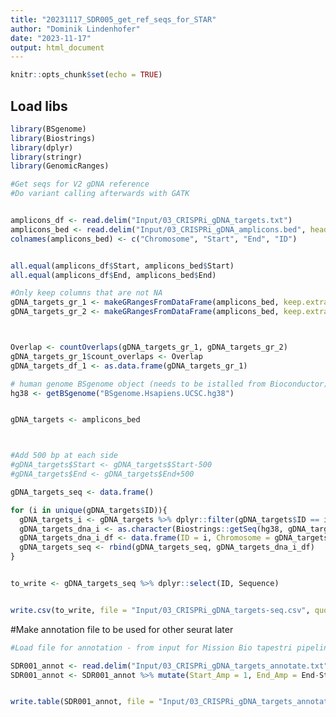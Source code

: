 ```yaml
---
title: "20231117_SDR005_get_ref_seqs_for_STAR"
author: "Dominik Lindenhofer"
date: "2023-11-17"
output: html_document
---
```


```r
knitr::opts_chunk$set(echo = TRUE)
```

## Load libs


```r


library(BSgenome)
library(Biostrings)
library(dplyr)
library(stringr)
library(GenomicRanges)

```




```r

#Get seqs for V2 gDNA reference
#Do variant calling afterwards with GATK 


amplicons_df <- read.delim("Input/03_CRISPRi_gDNA_targets.txt")
amplicons_bed <- read.delim("Input/03_CRISPRi_gDNA_amplicons.bed", header = FALSE)
colnames(amplicons_bed) <- c("Chromosome", "Start", "End", "ID")


all.equal(amplicons_df$Start, amplicons_bed$Start)
all.equal(amplicons_df$End, amplicons_bed$End)

#Only keep columns that are not NA
gDNA_targets_gr_1 <- makeGRangesFromDataFrame(amplicons_bed, keep.extra.columns = TRUE)
gDNA_targets_gr_2 <- makeGRangesFromDataFrame(amplicons_bed, keep.extra.columns = TRUE)



Overlap <- countOverlaps(gDNA_targets_gr_1, gDNA_targets_gr_2)
gDNA_targets_gr_1$count_overlaps <- Overlap
gDNA_targets_df_1 <- as.data.frame(gDNA_targets_gr_1)


```




```r
# human genome BSgenome object (needs to be istalled from Bioconductor)
hg38 <- getBSgenome("BSgenome.Hsapiens.UCSC.hg38")


gDNA_targets <- amplicons_bed



#Add 500 bp at each side 
#gDNA_targets$Start <- gDNA_targets$Start-500
#gDNA_targets$End <- gDNA_targets$End+500

gDNA_targets_seq <- data.frame()

for (i in unique(gDNA_targets$ID)){
  gDNA_targets_i <- gDNA_targets %>% dplyr::filter(gDNA_targets$ID == i)
  gDNA_targets_dna_i <- as.character(Biostrings::getSeq(hg38, gDNA_targets_i$Chromosome, gDNA_targets_i$Start,	gDNA_targets_i$End))
  gDNA_targets_dna_i_df <- data.frame(ID = i, Chromosome = gDNA_targets_i$Chromosome, Start = gDNA_targets_i$Start, End = gDNA_targets_i$End,  Sequence = gDNA_targets_dna_i)
  gDNA_targets_seq <- rbind(gDNA_targets_seq, gDNA_targets_dna_i_df)
}


to_write <- gDNA_targets_seq %>% dplyr::select(ID, Sequence)


write.csv(to_write, file = "Input/03_CRISPRi_gDNA_targets-seq.csv", quote = FALSE, row.names = FALSE, col.names = TRUE, sep = "\t")


```



#Make annotation file to be used for other seurat later

```r


#Load file for annotation - from input for Mission Bio tapestri pipeline

SDR001_annot <- read.delim("Input/03_CRISPRi_gDNA_targets_annotate.txt")
SDR001_annot <- SDR001_annot %>% mutate(Start_Amp = 1, End_Amp = End-Start+1 )


write.table(SDR001_annot, file = "Input/03_CRISPRi_gDNA_targets_annotate.txt", quote = FALSE, row.names = FALSE, col.names = TRUE, sep = "\t")


```



